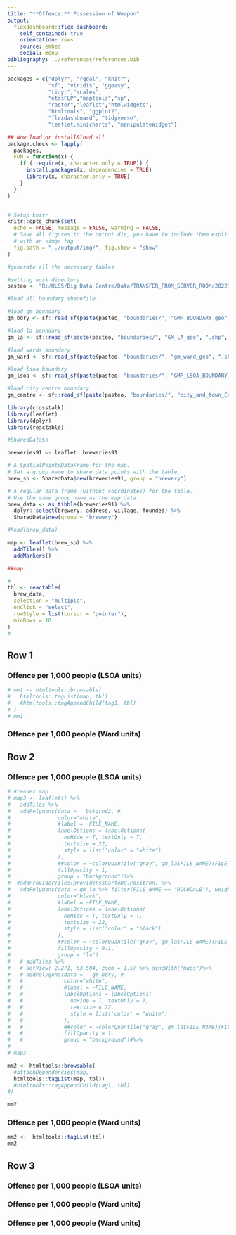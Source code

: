 ```yaml
---
title: "**Offence:** Possession of Weapon"
output: 
  flexdashboard::flex_dashboard:
    self_contained: true
    orientation: rows
    source: embed
    social: menu
bibliography: ../references/references.bib
---
```



```r
packages = c("dplyr", "rgdal", "knitr",
             "sf", "viridis", "ggeasy",
             "tidyr","scales",
             "etasFLP","maptools","sp",
             "raster","leaflet","htmlwidgets",
             "htmltools", "ggplot2",
             "flexdashboard", "tidyverse",
             "leaflet.minicharts", "manipulateWidget")

## Now load or install&load all
package.check <- lapply(
  packages,
  FUN = function(x) {
    if (!require(x, character.only = TRUE)) {
      install.packages(x, dependencies = TRUE)
      library(x, character.only = TRUE)
    }
  }
)


# Setup knitr
knitr::opts_chunk$set(
  echo = FALSE, message = FALSE, warning = FALSE,
  # Save all figures in the output dir, you have to include them explicitly
  # with an <img> tag
  fig.path = "../output/img/", fig.show = "show"
)
```



```r
#generate all the necessary tables

#setting work directory
pasteo <- "R:/HLSS/Big Data Centre/Data/TRANSFER_FROM_SERVER_ROOM/20221014/GMP/AMO/"

#load all boundary shapefile

#load gm boundary
gm_bdry <- sf::read_sf(paste(pasteo, "boundaries/", "GMP_BOUNDARY_geo", ".shp", sep=""))

#load la boundary
gm_la <- sf::read_sf(paste(pasteo, "boundaries/", "GM_LA_geo", ".shp", sep=""))

#load wards boundary
gm_ward <- sf::read_sf(paste(pasteo, "boundaries/", "gm_ward_geo", ".shp", sep=""))

#load lsoa boundary
gm_lsoa <- sf::read_sf(paste(pasteo, "boundaries/", "GMP_LSOA_BOUNDARY_geo", ".shp", sep=""))

#load city centre boundary
gm_centre <- sf::read_sf(paste(pasteo, "boundaries/", "city_and_town_Centre_merged2", ".shp", sep=""))

```

```r
library(crosstalk)
library(leaflet)
library(dplyr)
library(reactable)

#SharedData$n

breweries91 <- leaflet::breweries91

# A SpatialPointsDataFrame for the map.
# Set a group name to share data points with the table.
brew_sp <- SharedData$new(breweries91, group = "brewery")

# A regular data frame (without coordinates) for the table.
# Use the same group name as the map data.
brew_data <- as_tibble(breweries91) %>%
  dplyr::select(brewery, address, village, founded) %>%
  SharedData$new(group = "brewery")

#head(brew_data)

map <- leaflet(brew_sp) %>%
  addTiles() %>%
  addMarkers()

##map

#
tbl <- reactable(
  brew_data,
  selection = "multiple",
  onClick = "select",
  rowStyle = list(cursor = "pointer"),
  minRows = 10
)
#


```

## Row 1 {data-height=80}

### Offence per 1,000 people (LSOA units) {data-width=1200}

```r
# mm1 <- htmltools::browsable(
#   htmltools::tagList(map, tbl)
#   #htmltools::tagAppendChild(tag1, tbl)
# )
# mm1

```



### Offence per 1,000 people (Ward units)



## Row 2 {data-height=150}

### Offence per 1,000 people (LSOA units){data-width=200}

```r

# #render map
# map3 <- leaflet() %>%
#   addTiles %>% 
#   addPolygons(data =   bckgrnd2, #
#               color="white",
#               #label = ~FILE_NAME,
#               labelOptions = labelOptions(
#                 noHide = T, textOnly = T,
#                 textsize = 22,
#                 style = list('color' = "white")
#               ),
#               ##color = ~colorQuantile("gray", gm_la$FILE_NAME)(FILE_NAME),
#               fillOpacity = 1,
#               group = "background")%>%
#  #addProviderTiles(providers$CartoDB.Positron) %>%
#   addPolygons(data = gm_la %>% filter(FILE_NAME == "ROCHDALE"), weight = 1,  #all la boundaries
#               color="black",
#               #label = ~FILE_NAME,
#               labelOptions = labelOptions(
#                 noHide = T, textOnly = T,
#                 textsize = 22,
#                 style = list('color' = "black")
#               ),
#               ##color = ~colorQuantile("gray", gm_la$FILE_NAME)(FILE_NAME),
#               fillOpacity = 0.1,
#               group = "la")
#   # addTiles %>% 
#   # setView(-2.271, 53.504, zoom = 1.5) %>% syncWith("maps")%>%
#   # addPolygons(data =   gm_bdry, #
#   #             color="white",
#   #             #label = ~FILE_NAME,
#   #             labelOptions = labelOptions(
#   #               noHide = T, textOnly = T,
#   #               textsize = 22,
#   #               style = list('color' = "white")
#   #             ),
#   #             ##color = ~colorQuantile("gray", gm_la$FILE_NAME)(FILE_NAME),
#   #             fillOpacity = 1,
#   #             group = "background")#%>%
#   
# map3
```

```r
mm2 <- htmltools::browsable(
  #attachDependencies(map,
  htmltools::tagList(map, tbl))
  #htmltools::tagAppendChild(tag1, tbl)
#)

mm2
```

### Offence per 1,000 people (Ward units) {data-width=100}

```r

mm2 <-  htmltools::tagList(tbl)
mm2

```

## Row 3 {data-height=100}

### Offence per 1,000 people (LSOA units)

### Offence per 1,000 people (Ward units)

### Offence per 1,000 people (Ward units)


<!-- **References** -->
